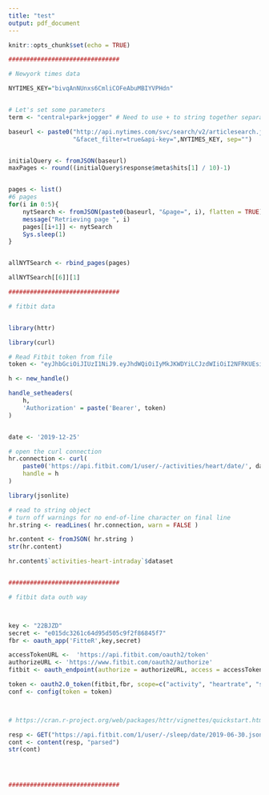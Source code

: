 ```yaml
---
title: "test"
output: pdf_document
---
```


```r
knitr::opts_chunk$set(echo = TRUE)
```

```r

###############################

# Newyork times data

NYTIMES_KEY="bivqAnNUnxs6CmliCOFeAbuMBIYVPHdn"


# Let's set some parameters
term <- "central+park+jogger" # Need to use + to string together separate words

baseurl <- paste0("http://api.nytimes.com/svc/search/v2/articlesearch.json?q=",term,
                  "&facet_filter=true&api-key=",NYTIMES_KEY, sep="")


initialQuery <- fromJSON(baseurl)
maxPages <- round((initialQuery$response$meta$hits[1] / 10)-1) 


pages <- list()
#6 pages
for(i in 0:5){
    nytSearch <- fromJSON(paste0(baseurl, "&page=", i), flatten = TRUE) %>% data.frame() 
    message("Retrieving page ", i)
    pages[[i+1]] <- nytSearch 
    Sys.sleep(1) 
}


allNYTSearch <- rbind_pages(pages)

allNYTSearch[[6]][1]

###############################

# fitbit data


library(httr)

library(curl)

# Read Fitbit token from file
token <- "eyJhbGciOiJIUzI1NiJ9.eyJhdWQiOiIyMkJKWDYiLCJzdWIiOiI2NFRKUEsiLCJpc3MiOiJGaXRiaXQiLCJ0eXAiOiJhY2Nlc3NfdG9rZW4iLCJzY29wZXMiOiJ3aHIgd3BybyB3bnV0IHdzbGUgd3dlaSB3c29jIHdzZXQgd2FjdCB3bG9jIiwiZXhwIjoxNjExMDg5Mzg5LCJpYXQiOjE1Nzk1NTMzODl9.FzVyK6QPRCG5uCeoCVFz8911OGDZq-5QYc6qOZe71mA"

h <- new_handle()

handle_setheaders(
    h,
    'Authorization' = paste('Bearer', token)
)


date <- '2019-12-25'

# open the curl connection
hr.connection <- curl(
    paste0('https://api.fitbit.com/1/user/-/activities/heart/date/', date, '/1d/1min.json'), 
    handle = h
)

library(jsonlite)

# read to string object
# turn off warnings for no end-of-line character on final line
hr.string <- readLines( hr.connection, warn = FALSE )

hr.content <- fromJSON( hr.string )
str(hr.content)

hr.content$`activities-heart-intraday`$dataset


###############################

# fitbit data outh way



key <- "22BJZD"
secret <- "e015dc3261c64d95d505c9f2f86845f7"
fbr <- oauth_app('FitteR',key,secret)

accessTokenURL <-  'https://api.fitbit.com/oauth2/token'
authorizeURL <- 'https://www.fitbit.com/oauth2/authorize'
fitbit <- oauth_endpoint(authorize = authorizeURL, access = accessTokenURL)

token <- oauth2.0_token(fitbit,fbr, scope=c("activity", "heartrate", "sleep"), use_basic_auth = TRUE, oob_value = "https://www.shinyapps.io/",use_oob = TRUE)
conf <- config(token = token)



# https://cran.r-project.org/web/packages/httr/vignettes/quickstart.html

resp <- GET("https://api.fitbit.com/1/user/-/sleep/date/2019-06-30.json", config=conf)
cont <- content(resp, "parsed")
str(cont)




###############################




```
